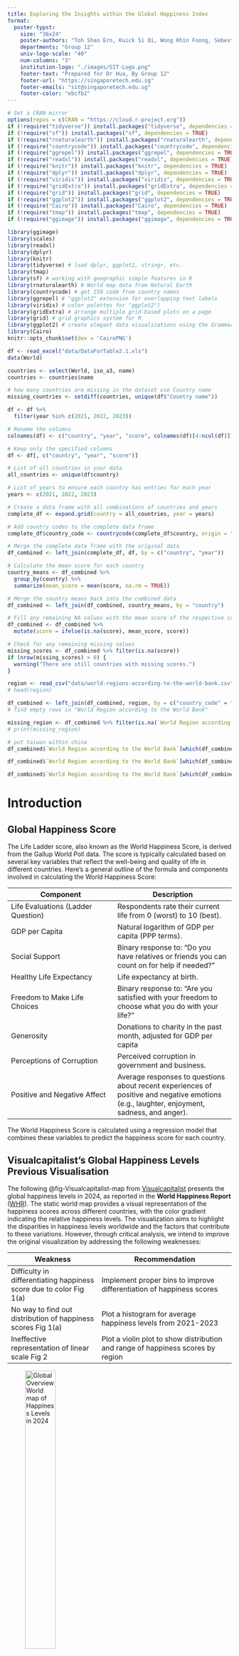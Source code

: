 ```yaml
---
title: Exploring the Insights within the Global Happiness Index
format:
  poster-typst: 
    size: "36x24"
    poster-authors: "Toh Shao Ern, Kuick Si Qi, Wong Khin Foong, Sebestian Fernandez, Yu Haotong"
    departments: "Group 12"
    univ-logo-scale: "40"
    num-columns: "3"
    institution-logo: "./images/SIT-Logo.png"
    footer-text: "Prepared for Dr Hua, By Group 12"
    footer-url: "https://singaporetech.edu.sg"
    footer-emails: "sit@singaporetech.edu.sg"
    footer-color: "ebcfb2"
---
```


```r
# Set a CRAN mirror
options(repos = c(CRAN = "https://cloud.r-project.org"))
if (!require("tidyverse")) install.packages("tidyverse", dependencies = TRUE)
if (!require("sf")) install.packages("sf", dependencies = TRUE)
if (!require("rnaturalearth")) install.packages("rnaturalearth", dependencies = TRUE)
if (!require("countrycode")) install.packages("countrycode", dependencies = TRUE)
if (!require("ggrepel")) install.packages("ggrepel", dependencies = TRUE)
if (!require("readxl")) install.packages("readxl", dependencies = TRUE)
if (!require("knitr")) install.packages("knitr", dependencies = TRUE)
if (!require("dplyr")) install.packages("dplyr", dependencies = TRUE)
if (!require("viridis")) install.packages("viridis", dependencies = TRUE)
if (!require("gridExtra")) install.packages("gridExtra", dependencies = TRUE)
if (!require("grid")) install.packages("grid", dependencies = TRUE)
if (!require("ggplot2")) install.packages("ggplot2", dependencies = TRUE)
if (!require("Cairo")) install.packages("Cairo", dependencies = TRUE)
if (!require("tmap")) install.packages("tmap", dependencies = TRUE)
if (!require("ggimage")) install.packages("ggimage", dependencies = TRUE)

library(ggimage)
library(scales)
library(readxl)
library(dplyr)
library(knitr)
library(tidyverse) # load dplyr, ggplot2, stringr, etc.
library(tmap)
library(sf) # working with geographic simple features in R
library(rnaturalearth) # World map data from Natural Earth
library(countrycode) # get ISO code from country names
library(ggrepel) # "ggplot2" extension for overlapping text labels
library(viridis) # color palettes for "ggplot2")
library(gridExtra) # arrange multiple grid-based plots on a page
library(grid) # grid graphics system for R
library(ggplot2) # create elegant data visualizations using the Grammar of Graphics
library(Cairo)
knitr::opts_chunk$set(dev = 'CairoPNG')
```

```r
df <- read_excel("data/DataForTable2.1.xls")
data(World)

countries <- select(World, iso_a3, name)
countries <- countries$name

# how many countries are missing in the dataset use Country name
missing_countries <- setdiff(countries, unique(df$"Country name"))

df <- df %>%
  filter(year %in% c(2021, 2022, 2023))

# Rename the columns
colnames(df) <- c("country", "year", "score", colnames(df)[4:ncol(df)])

# Keep only the specified columns
df <- df[, c("country", "year", "score")]

# List of all countries in your data
all_countries <- unique(df$country)

# List of years to ensure each country has entries for each year
years <- c(2021, 2022, 2023)

# Create a data frame with all combinations of countries and years
complete_df <- expand.grid(country = all_countries, year = years)

# Add country codes to the complete data frame
complete_df$country_code <- countrycode(complete_df$country, origin = "country.name", destination = "iso3c")

# Merge the complete data frame with the original data
df_combined <- left_join(complete_df, df, by = c("country", "year"))

# Calculate the mean score for each country
country_means <- df_combined %>%
  group_by(country) %>%
  summarize(mean_score = mean(score, na.rm = TRUE))

# Merge the country means back into the combined data
df_combined <- left_join(df_combined, country_means, by = "country")

# Fill any remaining NA values with the mean score of the respective country
df_combined <- df_combined %>%
  mutate(score = ifelse(is.na(score), mean_score, score))

# Check for any remaining missing values
missing_scores <- df_combined %>% filter(is.na(score))
if (nrow(missing_scores) > 0) {
  warning("There are still countries with missing scores.")
}

region <- read_csv("data/world-regions-according-to-the-world-bank.csv")
# head(region)

df_combined <- left_join(df_combined, region, by = c("country_code" = "Code"))
# find empty rows in "World Region according to the World Bank"

missing_region <- df_combined %>% filter(is.na(`World Region according to the World Bank`))
# print(missing_region)

# put taiwan within china
df_combined$`World Region according to the World Bank`[which(df_combined$country == "Taiwan Province of China")] <- "East Asia and Pacific"

df_combined$`World Region according to the World Bank`[which(df_combined$`World Region according to the World Bank` == "North America")] <- "Latin America and Caribbean"

df_combined$`World Region according to the World Bank`[which(df_combined$`World Region according to the World Bank` == "Latin America and Caribbean")] <- "Americas"
```

# Introduction

## Global Happiness Score

The Life Ladder score, also known as the World Happiness Score, is derived from the Gallup World Poll data. The score is typically calculated based on several key variables that reflect the well-being and quality of life in different countries. Here’s a general outline of the formula and components involved in calculating the World Happiness Score:

| **Component**                      | **Description**                                                                                                                            |
|----------------------------------|--------------------------------------|
| Life Evaluations (Ladder Question) | Respondents rate their current life from 0 (worst) to 10 (best).                                                                           |
| GDP per Capita                     | Natural logarithm of GDP per capita (PPP terms).                                                                                           |
| Social Support                     | Binary response to: "Do you have relatives or friends you can count on for help if needed?"                                                |
| Healthy Life Expectancy            | Life expectancy at birth.                                                                                                                  |
| Freedom to Make Life Choices       | Binary response to: "Are you satisfied with your freedom to choose what you do with your life?"                                            |
| Generosity                         | Donations to charity in the past month, adjusted for GDP per capita                                                                        |
| Perceptions of Corruption          | Perceived corruption in government and business.                                                                                           |
| Positive and Negative Affect       | Average responses to questions about recent experiences of positive and negative emotions (e.g., laughter, enjoyment, sadness, and anger). |

The World Happiness Score is calculated using a regression model that combines these variables to predict the happiness score for each country.

## Visualcapitalist's Global Happiness Levels Previous Visualisation

The following @fig-Visualcapitalist-map from [Visualcapitalist](https://www.visualcapitalist.com/a-map-of-global-happiness-by-country-in-2024/) presents the global happiness levels in 2024, as reported in the **World Happiness Report** ([WHR](https://happiness-report.s3.amazonaws.com/2024/WHR+24.pdf)). The static world map provides a visual representation of the happiness scores across different countries, with the color gradient indicating the relative happiness levels. The visualization aims to highlight the disparities in happiness levels worldwide and the factors that contribute to these variations. However, through critical analysis, we intend to improve the original visualization by addressing the following weaknesses:

| **Weakness**                                               | **Recommendation**                                                              |
|-----------------------------|-------------------------------------------|
| Difficulty in differentiating happiness score due to color Fig 1(a) | Implement proper bins to improve differentiation of happiness scores            |
| No way to find out distribution of happiness scores Fig 1(a)|Plot a histogram for average happiness levels from 2021-2023                    |
| Ineffective representation of linear scale Fig 2| Plot a violin plot to show distribution and range of happiness scores by region |

::: {#fig-Visualcapitalist-map layout-ncol="2" layout-nrow="2"}
![Global Overview World map of Happiness Levels in 2024](images/OC-World-Happiness-Report-2024_Mar19.png){#fig-1 width="40%"}

![Inconsistent Labeling example](Images/inconsistent_labeling_weakness.png){#fig-3 width="46%"}

\

Visualcapitalist Global Happiness Levels Report
:::
![Linear scale of Happiness score of each country by region](images/linear_scale_of_happiness_region.png){#fig-4 width="50%" fig-align="center"}

\ 

# Methods

## Data Transformation Pipeline

![Data Prep Pipeline](images/data_prep_pipeline.png){width="90%"}

## Violin plot to improve linear scale representation

```r
# Calculate mean score for each region and sort regions by mean score in ascending order
region_order <- df_combined %>%
  group_by(`World Region according to the World Bank`) %>%
  summarize(mean_score = mean(score, na.rm = TRUE)) %>%
  arrange(mean_score) %>%
  pull(`World Region according to the World Bank`)

# Convert the 'World Region according to the World Bank' column to a factor with the sorted order
df_combined$`World Region according to the World Bank` <- factor(df_combined$`World Region according to the World Bank`, levels = region_order)

# Base plot
base_plot <- ggplot(df_combined, aes(y = `World Region according to the World Bank`, x = score)) +
  geom_violin(trim = TRUE, fill = "lightblue") +  # Create horizontal violin plots with single color
  geom_boxplot(width = 0.1, fill = "white", color = "black", orientation = "y") +  # Overlay boxplots on the violins horizontally
  scale_x_continuous(limits = c(0, 10), breaks = seq(0, 10, by = 1)) +  # Set the x-axis limits and breaks
  labs(title = "Happiness Scores by World Region (2021-2023)", y = "World Region", x = "Happiness Score", caption = "Source: World Happiness Report (2021-2023)")+
  theme_minimal() +  # Use a minimal theme
  theme(
    plot.title = element_text(hjust = 0.5),  # Center the plot title
    plot.caption = element_text(hjust = 1),  # Right-align the caption
    plot.margin = margin(t = 10, r = 10, b = 40, l = 10)
  ) 

# Highlight the top and bottom of each region with text labels of the respective country
highlight_data <- df_combined %>%
  group_by(`World Region according to the World Bank`) %>%
  filter(score == max(score) | score == min(score))

# Add the highlighted points and text labels to the base plot
final_plot <- base_plot +
  geom_point(data = highlight_data, aes(y = `World Region according to the World Bank`, x = score), size = 2, color = "darkred") +  # Single color for points
  geom_text_repel(data = highlight_data, aes(y = `World Region according to the World Bank`, x = score, label = country),
                  nudge_y = 0.4, direction = "y")

# Print the final plot
print(final_plot)
grid.text("Figure 4: Violin Plot of Average Happiness Levels by World Region (2021-2023)", x = unit(0.5, "npc"), y = unit(0.05, "npc"), gp = gpar(fontsize = 12), just = "center")

```

## World Map to improve color differentiation

```r
# Create bins for the mean scores with 1.0 intervals
bins <- seq(0, 10, by = 1)
labels <- paste0(bins[-length(bins)], "-", bins[-1])

# Get world data
world <- ne_countries(scale = "small", returnclass = "sf")

# Merge world data with df_combined based on the country codes
world_data <- world %>%
  left_join(df_combined %>% distinct(country_code, mean_score), by = c("iso_a3" = "country_code"))

# Plot the average data using mean_score
world_plot <- ggplot() +
  geom_sf(data = world_data, aes(fill = cut(mean_score, breaks = bins, labels = labels, include.lowest = TRUE)), color = "black") +
  scale_fill_viridis_d(option = "plasma", na.value = "grey90", name = "Happiness Score") +
  theme_minimal() +
  labs(title = "World Map of Happiness - Average (2021-2023)", fill = "Happiness Score", , caption = "Source: World Happiness Report (2021-2023)") +
  theme(
    plot.title = element_text(hjust = 0.5, face = "bold"),
    legend.title = element_text(face = "bold"),
    legend.position = "right",
    legend.key = element_rect(size = 0.5, colour = "grey"),
    axis.title = element_blank(),
    axis.text = element_blank(),
    axis.ticks = element_blank(),
    plot.caption = element_text(hjust = 1, vjust= 0.5),
    plot.margin = margin(t = 10, r = 10, b = 30, l = 10)
  ) +
  guides(fill = guide_legend(reverse = TRUE, title.position = "top", label.position = "right")) +
  coord_sf(crs = "+proj=eqearth")

print(world_plot)
grid.text("Figure 5: World Map of Average Happiness Levels (2021-2023)", x = unit(0.5, "npc"), y = unit(0.05, "npc"), gp = gpar(fontsize = 12), just = "center")
```

## Histogram to show distribution of global happiness scores

```r
ggplot(df_combined, aes(x = score)) +
  geom_histogram(binwidth = 0.5, fill = "skyblue", color = "black") +
  geom_density(aes(y = 0.5 * ..count.. + 5), color = "red", size = 2, linetype= "dotted") +
  stat_bin(binwidth = 0.5, geom = "text", aes(label = ifelse(..count.. > 0, ..count.., "")), vjust = -0.5, color = "black", position = position_stack(vjust = 1.0)) +
  scale_x_continuous(limits = c(0, 10), breaks = seq(0, 10, by = 1)) +
  scale_y_continuous(limits = c(0, 100)) +
  labs(title = "Distribution of Happiness Scores (2021-2023)",
       x = "Happiness Score",
       y = "Count", 
       caption = "Source: World Happiness Report (2021-2023)") +
  theme_minimal() +
  theme(
    plot.title = element_text(hjust = 0.5),
    plot.margin = margin(t = 10, r = 10, b = 30, l = 10))

grid.text("Figure 6: Distribution Historgram of Average Happiness Levels (2021-2023)", x = unit(0.5, "npc"), y = unit(0.05, "npc"), gp = gpar(fontsize = 12), just = "center")
```

# Improvements and Findings


## Regional Variations in Happiness
To enhance our data visualisation, we have transitioned from a linear scale to a violin plot (Figure 4). This adaptation provides a more nuanced representation of happiness levels across region, addressing the limitations of the previous standalone linear scales, where country flags were densely clustered, preventing any meaningful interpretation.

\

The violin plot, while not displaying individual country scores, offers several key advantages:

- Provides a comprehensive view of the distribution and range of happiness scores within each continent.
- Facilitates a more profound understanding of happiness patterns and variations across geographical regions.
- Enables viewers to discern meaningful trends and insights that were previously obscured. (eg: Mean, lowest & highest scores and distribution)

## Improved visualisation of World Map
Previously the world map was difficult to interpret due to similarity of colors. To enhance this, we implemented bins and labels to improve the differentiation of happiness scores across countries. The new world map (Figure 5) provides a clearer and more intuitive representation of global happiness levels, allowing viewers to discern patterns and trends more effectively. The sharper color gradient now vividly reflects the distribution of happiness scores, enhancing the overall visual impact and analytical value of the map.

## Global Distribution of Happiness Scores

To address the challenge of effectively representing the distribution of happiness scores across countries, we have introduced a histogram (Figure 6) depicting the distribution of happiness scores for the years 2021-2023. This new visualisation offers several key benefits:

- Giving users a clear overview of the frequency and spread of happiness scores globally.
- Incorporating a trend line to identify the left-skewed nature of the distribution, indicating that happiness scores tend to be above the midpoint of 5 on average.
- Serving as a valuable complement to existing visualisations, offering a more granular perspective on the worldwide distribution of happiness levels.

## Proposed Interactivity


# Conclusion

In conclusion, our enhanced data visualisation techniques have significantly improved the clarity, depth, and analytical value of the Global Happiness Index as compared to the VisualCapitalist. By addressing the limitations of the original visualisation, we have provided a more nuanced and insightful representation of happiness levels worldwide. The violin plot, world map, and histogram offer a comprehensive view of happiness scores, regional variations, and global distribution, enabling viewers to discern meaningful patterns and trends more effectively. These enhancements have transformed our data visualisation into a powerful tool for understanding and exploring the insights within the Global Happiness Index.


